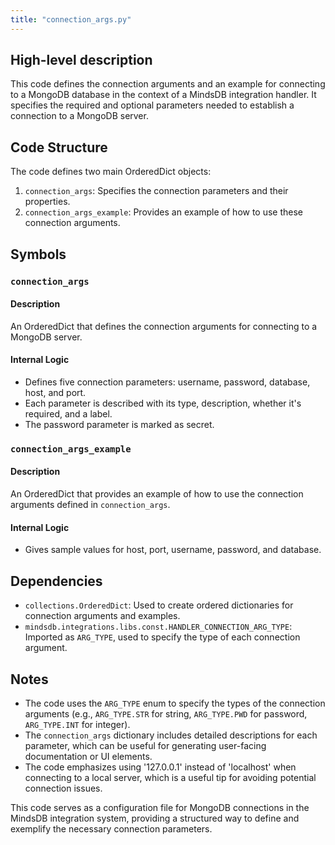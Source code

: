 ```yaml
---
title: "connection_args.py"
---
```


## High-level description
This code defines the connection arguments and an example for connecting to a MongoDB database in the context of a MindsDB integration handler. It specifies the required and optional parameters needed to establish a connection to a MongoDB server.

## Code Structure
The code defines two main OrderedDict objects:
1. `connection_args`: Specifies the connection parameters and their properties.
2. `connection_args_example`: Provides an example of how to use these connection arguments.

## Symbols

### `connection_args`
#### Description
An OrderedDict that defines the connection arguments for connecting to a MongoDB server.

#### Internal Logic
- Defines five connection parameters: username, password, database, host, and port.
- Each parameter is described with its type, description, whether it's required, and a label.
- The password parameter is marked as secret.

### `connection_args_example`
#### Description
An OrderedDict that provides an example of how to use the connection arguments defined in `connection_args`.

#### Internal Logic
- Gives sample values for host, port, username, password, and database.

## Dependencies
- `collections.OrderedDict`: Used to create ordered dictionaries for connection arguments and examples.
- `mindsdb.integrations.libs.const.HANDLER_CONNECTION_ARG_TYPE`: Imported as `ARG_TYPE`, used to specify the type of each connection argument.

## Notes
- The code uses the `ARG_TYPE` enum to specify the types of the connection arguments (e.g., `ARG_TYPE.STR` for string, `ARG_TYPE.PWD` for password, `ARG_TYPE.INT` for integer).
- The `connection_args` dictionary includes detailed descriptions for each parameter, which can be useful for generating user-facing documentation or UI elements.
- The code emphasizes using '127.0.0.1' instead of 'localhost' when connecting to a local server, which is a useful tip for avoiding potential connection issues.

This code serves as a configuration file for MongoDB connections in the MindsDB integration system, providing a structured way to define and exemplify the necessary connection parameters.